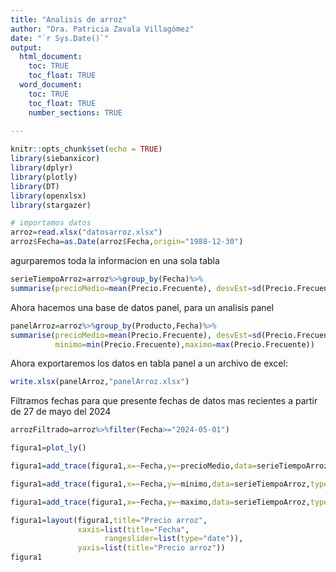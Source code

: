 ```yaml
---
title: "Analisis de arroz"
author: "Dra. Patricia Zavala Villagómez"
date: "`r Sys.Date()`"
output: 
  html_document:
    toc: TRUE
    toc_float: TRUE
  word_document:
    toc: TRUE
    toc_float: TRUE
    number_sections: TRUE
    
---
```


```r
knitr::opts_chunk$set(echo = TRUE)
library(siebanxicor)
library(dplyr)
library(plotly)
library(DT)
library(openxlsx)
library(stargazer)

# importamos datos
arroz=read.xlsx("datosarroz.xlsx")
arroz$Fecha=as.Date(arroz$Fecha,origin="1988-12-30")
```

agurparemos toda la informacion en una sola tabla
```r

serieTiempoArroz=arroz%>%group_by(Fecha)%>%
summarise(precioMedio=mean(Precio.Frecuente), desvEst=sd(Precio.Frecuente))
```

Ahora hacemos una base de datos panel, para un analisis panel 
```r
panelArroz=arroz%>%group_by(Producto,Fecha)%>%
summarise(precioMedio=mean(Precio.Frecuente), desvEst=sd(Precio.Frecuente),
          minimo=min(Precio.Frecuente),maximo=max(Precio.Frecuente))
```
Ahora exportaremos los datos en tabla panel a un archivo de excel:
```r
write.xlsx(panelArroz,"panelArroz.xlsx")
```
Filtramos fechas para que presente fechas de datos mas recientes a partir de 27 de mayo del 2024
```r
arrozFiltrado=arroz%>%filter(Fecha>="2024-05-01")

```

```r
figura1=plot_ly()

figura1=add_trace(figura1,x=~Fecha,y=~precioMedio,data=serieTiempoArroz,type="scatter",mode="lines",name="Precio maximo arroz")

figura1=add_trace(figura1,x=~Fecha,y=~minimo,data=serieTiempoArroz,type="scatter",mode="lines",name="Precio maximo arroz")

figura1=add_trace(figura1,x=~Fecha,y=~maximo,data=serieTiempoArroz,type="scatter",mode="lines",name="Precio maximo arroz")

figura1=layout(figura1,title="Precio arroz", 
               xaxis=list(title="Fecha",
                     rangeslider=list(type="date")),
               yaxis=list(title="Precio arroz"))
figura1

```

